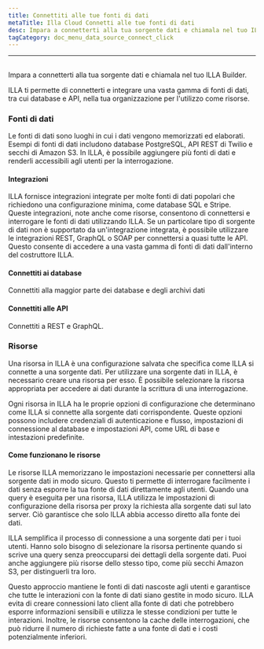 ```yaml
---
title: Connettiti alle tue fonti di dati
metaTitle: Illa Cloud Connetti alle tue fonti di dati
desc: Impara a connetterti alla tua sorgente dati e chiamala nel tuo ILLA Builder
tagCategory: doc_menu_data_source_connect_click
---
```


* * *

## <Heading hidden>Connettiti alle tue fonti di dati (Azione)</Heading>

Impara a connetterti alla tua sorgente dati e chiamala nel tuo ILLA Builder.

ILLA ti permette di connetterti e integrare una vasta gamma di fonti di dati, tra cui database e API, nella tua organizzazione per l'utilizzo come risorse.

### Fonti di dati

Le fonti di dati sono luoghi in cui i dati vengono memorizzati ed elaborati. Esempi di fonti di dati includono database PostgreSQL, API REST di Twilio e secchi di Amazon S3. In ILLA, è possibile aggiungere più fonti di dati e renderli accessibili agli utenti per la interrogazione.

#### Integrazioni

ILLA fornisce integrazioni integrate per molte fonti di dati popolari che richiedono una configurazione minima, come database SQL e Stripe. Queste integrazioni, note anche come risorse, consentono di connettersi e interrogare le fonti di dati utilizzando ILLA. Se un particolare tipo di sorgente di dati non è supportato da un'integrazione integrata, è possibile utilizzare le integrazioni REST, GraphQL o SOAP per connettersi a quasi tutte le API. Questo consente di accedere a una vasta gamma di fonti di dati dall'interno del costruttore ILLA.

#### Connettiti ai database

Connettiti alla maggior parte dei database e degli archivi dati

#### Connettiti alle API

Connettiti a REST e GraphQL.

### Risorse

Una risorsa in ILLA è una configurazione salvata che specifica come ILLA si connette a una sorgente dati. Per utilizzare una sorgente dati in ILLA, è necessario creare una risorsa per esso. È possibile selezionare la risorsa appropriata per accedere ai dati durante la scrittura di una interrogazione.

Ogni risorsa in ILLA ha le proprie opzioni di configurazione che determinano come ILLA si connette alla sorgente dati corrispondente. Queste opzioni possono includere credenziali di autenticazione e flusso, impostazioni di connessione al database e impostazioni API, come URL di base e intestazioni predefinite.

#### Come funzionano le risorse

Le risorse ILLA memorizzano le impostazioni necessarie per connettersi alla sorgente dati in modo sicuro. Questo ti permette di interrogare facilmente i dati senza esporre la tua fonte di dati direttamente agli utenti. Quando una query è eseguita per una risorsa, ILLA utilizza le impostazioni di configurazione della risorsa per proxy la richiesta alla sorgente dati sul lato server. Ciò garantisce che solo ILLA abbia accesso diretto alla fonte dei dati.

ILLA semplifica il processo di connessione a una sorgente dati per i tuoi utenti. Hanno solo bisogno di selezionare la risorsa pertinente quando si scrive una query senza preoccuparsi dei dettagli della sorgente dati. Puoi anche aggiungere più risorse dello stesso tipo, come più secchi Amazon S3, per distinguerli tra loro.

Questo approccio mantiene le fonti di dati nascoste agli utenti e garantisce che tutte le interazioni con la fonte di dati siano gestite in modo sicuro. ILLA evita di creare connessioni lato client alla fonte di dati che potrebbero esporre informazioni sensibili e utilizza le stesse condizioni per tutte le interazioni. Inoltre, le risorse consentono la cache delle interrogazioni, che può ridurre il numero di richieste fatte a una fonte di dati e i costi potenzialmente inferiori.
